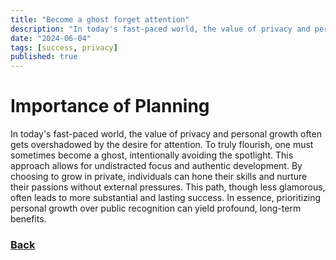 ```yaml
---
title: "Become a ghost forget attention"
description: "In today's fast-paced world, the value of privacy and personal growth often gets overshadowed by the desire for attention"
date: "2024-06-04"
tags: [success, privacy]
published: true
---
```


# Importance of Planning

In today's fast-paced world, the value of privacy and personal growth often gets overshadowed by the desire for attention. To truly flourish, one must sometimes become a ghost, intentionally avoiding the spotlight. This approach allows for undistracted focus and authentic development. By choosing to grow in private, individuals can hone their skills and nurture their passions without external pressures. This path, though less glamorous, often leads to more substantial and lasting success. In essence, prioritizing personal growth over public recognition can yield profound, long-term benefits.

### [Back](https://freepositives.netlify.app/blog)

